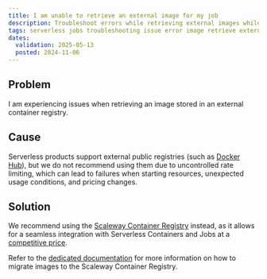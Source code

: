 ```yaml
---
title: I am unable to retrieve an external image for my job
description: Troubleshoot errors while retrieving external images while using Scaleway Serverless Jobs.
tags: serverless jobs troubleshooting issue error image retrieve external public registry
dates:
  validation: 2025-05-13
  posted: 2024-11-06
---
```


## Problem

I am experiencing issues when retrieving an image stored in an external container registry.

## Cause

Serverless products support external public registries (such as [Docker Hub](https://hub.docker.com/)), but we do not recommend using them due to uncontrolled rate limiting, which can lead to failures when starting resources, unexpected usage conditions, and pricing changes.

## Solution

We recommend using the [Scaleway Container Registry](/container-registry/) instead, as it allows for a seamless integration with Serverless Containers and Jobs at a [competitive price](/container-registry/faq/#how-am-i-billed-for-scaleway-container-registry).

Refer to the [dedicated documentation](/serverless-jobs/api-cli/migrate-external-image-to-scaleway-registry/) for more information on how to migrate images to the Scaleway Container Registry. 
